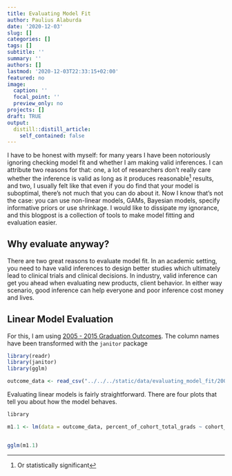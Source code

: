 ```yaml
---
title: Evaluating Model Fit
author: Paulius Alaburda
date: '2020-12-03'
slug: []
categories: []
tags: []
subtitle: ''
summary: ''
authors: []
lastmod: '2020-12-03T22:33:15+02:00'
featured: no
image:
  caption: ''
  focal_point: ''
  preview_only: no
projects: []
draft: TRUE
output:
  distill::distill_article:
    self_contained: false
---
```


I have to be honest with myself: for many years I have been notoriously ignoring checking model fit and whether I am making valid inferences. I can attribute two reasons for that: one, a lot of researchers don't really care whether the inference is valid as long as it produces reasonable[^1] results, and two, I usually felt like that even if you do find that your model is suboptimal, there's not much that you can do about it. Now I know that's not the case: you can use non-linear models, GAMs, Bayesian models, specify informative priors or use shrinkage. I would like to dissipate my ignorance, and this blogpost is a collection of tools to make model fitting and evaluation easier. 

## Why evaluate anyway?

There are two great reasons to evaluate model fit. In an academic setting, you need to have valid inferences to design better studies which ultimately lead to clinical trials and clinical decisions. In industry, valid inference can get you ahead when evaluating new products, client behavior. In either way scenario, good inference can help everyone and poor inference cost money and lives.

## Linear Model Evaluation

For this, I am using [2005 - 2015 Graduation Outcomes](https://catalog.data.gov/he/dataset/regents-exam-results). The column names have been transformed with the `janitor` package

```r

library(readr)
library(janitor)
library(gglm)

outcome_data <- read_csv("../../../static/data/evaluating_model_fit/2005_-_2015_Graduation_Outcomes.csv") %>% clean_names()


```


Evaluating linear models is fairly straightforward. There are four plots that tell you about how the model behaves.

```r

library

m1.1 <- lm(data = outcome_data, percent_of_cohort_total_grads ~ cohort_year)


gglm(m1.1)

```




[^1]: Or statistically significant
